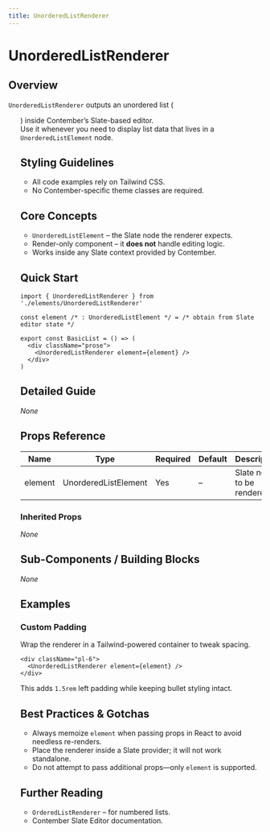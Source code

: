 ```yaml
---
title: UnorderedListRenderer
---
```


<!-- Edited by human: false -->
<!-- Examples count: 0 -->
<!-- Source examples: 0 -->
<!-- Playground examples: 0 -->
<!-- External examples: 0 -->
<!-- Import examples: 4 -->

# UnorderedListRenderer

## Overview
`UnorderedListRenderer` outputs an unordered list (<ul>) inside Contember’s Slate-based editor.  
Use it whenever you need to display list data that lives in a `UnorderedListElement` node.

## Styling Guidelines
* All code examples rely on Tailwind CSS.  
* No Contember-specific theme classes are required.

## Core Concepts
* `UnorderedListElement` – the Slate node the renderer expects.  
* Render-only component – it **does not** handle editing logic.  
* Works inside any Slate context provided by Contember.

## Quick Start
```tsx
import { UnorderedListRenderer } from './elements/UnorderedListRenderer'

const element /* : UnorderedListElement */ = /* obtain from Slate editor state */

export const BasicList = () => (
  <div className="prose">
    <UnorderedListRenderer element={element} />
  </div>
)
```

## Detailed Guide
_None_

## Props Reference
| Name    | Type | Required | Default | Description |
|---------|------|----------|---------|-------------|
| element | UnorderedListElement | Yes | – | Slate node to be rendered. |

### Inherited Props
_None_

## Sub-Components / Building Blocks
_None_

## Examples

### Custom Padding
Wrap the renderer in a Tailwind-powered container to tweak spacing.

```tsx
<div className="pl-6">
  <UnorderedListRenderer element={element} />
</div>
```
This adds `1.5rem` left padding while keeping bullet styling intact.

## Best Practices & Gotchas
* Always memoize `element` when passing props in React to avoid needless re-renders.  
* Place the renderer inside a Slate provider; it will not work standalone.  
* Do not attempt to pass additional props—only `element` is supported.

## Further Reading
* `OrderedListRenderer` – for numbered lists.  
* Contember Slate Editor documentation.  

<!-- End of Generated Documentation -->